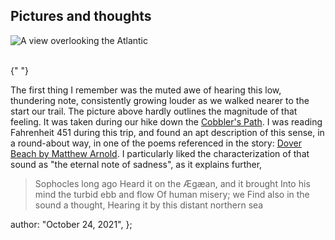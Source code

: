 ## Pictures and thoughts

![A view overlooking the Atlantic](../nfl-1-atlantic.avif)

<br />{" "}

The first thing I remember was the muted awe of hearing this low, thundering note, consistently growing louder as we walked nearer to the start our trail. The picture above hardly outlines the magnitude of that feeling. It was taken during our hike down the [Cobbler's Path](https://www.eastcoasttrail.com/Modules/Facilities/Detail.aspx?id=506bc9c6-f470-496c-a24e-e0e378f5e6ad). I was reading Fahrenheit 451 during this trip, and found an apt description of this sense, in a round-about way, in one of the poems referenced in the story: [Dover Beach by Matthew Arnold](https://en.wikipedia.org/wiki/Dover_Beach). I particularly liked the characterization of that sound as "the eternal note of sadness", as it explains further,

> Sophocles long ago
> Heard it on the Ægæan, and it brought
> Into his mind the turbid ebb and flow
> Of human misery; we
> Find also in the sound a thought,
> Hearing it by this distant northern sea

  author: "October 24, 2021",
};
